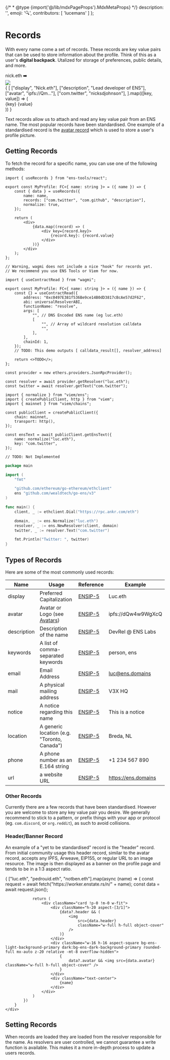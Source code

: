 {/* * @type {import('@/lib/mdxPageProps').MdxMetaProps} */}
description: '',
emoji: '🔍',
contributors: [
'lucemans'
]
};

# Records

With every name come a set of records. These records are key value pairs that can be used to store information about the profile.
Think of this as a user's **digital backpack**. Utalized for storage of preferences, public details, and more.

<div className="card px-8 py-4 flex justify-center gap-2 not-prose">
    <span>nick.eth</span>
    <span>➡️</span>
    <div className="bg-ens-light-background-primary dark:bg-ens-dark-background-primary border border-ens-light-border dark:border-ens-dark-border p-3 gap-3 rounded-lg flex">
        <div className="w-24 h-24 rounded-xl overflow-hidden aspect-square bg-slate-50 mx-auto">
            <img
                src="https://enstate.rs/i/nick.eth"
                className="w-full h-full object-cover aspect-square"
            />
        </div>
        <div className="flex flex-col text-xs gap-0.5">
            {
                [
                    ["display", "Nick.eth"],
                    ["description", "Lead developer of ENS"],
                    ["avatar", "ipfs://Qm..."],
                    ["com.twitter", "nicksdjohnson"],
                ].map(([key, value]) => (
                    <div className="flex gap-2 items-center border border-ens-light-border dark:border-ens-dark-border rounded-lg w-fit px-2">
                        <span className="text-gray-400">{key}</span>
                        <span className="text-gray-600">{value}</span>
                    </div>
                ))
            }
        </div>
    </div>
</div>

Text records allow us to attach and read any key value pair from an ENS name. The most popular records have been standardised.
One example of a standardised record is the [avatar record](/web/avatars) which is used to store a user's profile picture.

## Getting Records

To fetch the record for a specific name, you can use one of the following methods:

<CodeGroup title="Get records by name">

```tsx {{ title: "ens-tools (React)", meta: "focus=4:8", variant: "ens-tools", link: "https://github.com/v3xlabs/ens-tools" }}
import { useRecords } from "ens-tools/react";

export const MyProfile: FC<{ name: string }> = ({ name }) => {
    const { data } = useRecords({
        name: name,
        records: ["com.twitter", "com.github", "description"],
        normalize: true,
    });

    return (
        <div>
            {data.map((record) => (
                <div key={record.key}>
                    {record.key}: {record.value}
                </div>
            ))}
        </div>
    );
};
```

```tsx {{ title: "Wagmi", variant: "wagmi" }}
// Warning, wagmi does not include a nice "hook" for records yet.
// We recommend you use ENS Tools or Viem for now.

import { useContractRead } from "wagmi";

export const MyProfile: FC<{ name: string }> = ({ name }) => {
    const {} = useContractRead({
        address: "0xc0497E381f536Be9ce14B0dD3817cBcAe57d2F62",
        abi: universalResolverABI,
        functionName: "resolve",
        args: [
            "", // DNS Encoded ENS name (eg luc.eth)
            [
                "", // Array of wildcard resolution calldata
                "",
            ],
        ],
        chainId: 1,
    });
    // TODO: This demo outputs [ calldata_result[], resolver_address]

    return <>TODO</>;
};
```

```tsx {{ title: "Ethers", variant: "ethers", link: "https://docs.ethers.org/v5/api/providers/provider/#EnsResolver" }}
const provider = new ethers.providers.JsonRpcProvider();

const resolver = await provider.getResolver("luc.eth");
const twitter = await resolver.getText("com.twitter");
```

```tsx {{ title: "Viem", variant: "viem", link: "https://viem.sh/docs/ens/actions/getEnsText.html", stackblitz: 'https://stackblitz.com/edit/ens-viem-get-ens-text' }}
import { normalize } from "viem/ens";
import { createPublicClient, http } from "viem";
import { mainnet } from "viem/chains";

const publicClient = createPublicClient({
    chain: mainnet,
    transport: http(),
});

const ensText = await publicClient.getEnsText({
    name: normalize("luc.eth"),
    key: "com.twitter",
});
```

```tsx {{ title: "Ethers.rs", variant: "rust" }}
// TODO: Not Implemented
```

```go {{ title: "Go", variant: "go" }}
package main

import (
	"fmt"

	"github.com/ethereum/go-ethereum/ethclient"
	ens "github.com/wealdtech/go-ens/v3"
)

func main() {
	client, _ := ethclient.Dial("https://rpc.ankr.com/eth")

	domain, _ := ens.Normalize("luc.eth")
	resolver, _ := ens.NewResolver(client, domain)
	twitter, _ := resolver.Text("com.twitter")

	fmt.Println("Twitter: ", twitter)
}
```

</CodeGroup>

## Types of Records

Here are some of the most commonly used records:

| Name        | Usage                                        | Reference           | Example             |
| ----------- | -------------------------------------------- | ------------------- | ------------------- |
| display     | Preferred Capitalization                     | [ENSIP-5](/ensip/5) | Luc.eth             |
| avatar      | Avatar or Logo (see [Avatars](/web/avatars)) | [ENSIP-5](/ensip/5) | ipfs://dQw4w9WgXcQ  |
| description | Description of the name                      | [ENSIP-5](/ensip/5) | DevRel @ ENS Labs   |
| keywords    | A list of comma-separated keywords           | [ENSIP-5](/ensip/5) | person, ens         |
| email       | Email Address                                | [ENSIP-5](/ensip/5) | luc@ens.domains     |
| mail        | A physical mailing address                   | [ENSIP-5](/ensip/5) | V3X HQ              |
| notice      | A notice regarding this name                 | [ENSIP-5](/ensip/5) | This is a notice    |
| location    | A generic location (e.g. "Toronto, Canada")  | [ENSIP-5](/ensip/5) | Breda, NL           |
| phone       | A phone number as an E.164 string            | [ENSIP-5](/ensip/5) | +1 234 567 890      |
| url         | a website URL                                | [ENSIP-5](/ensip/5) | https://ens.domains |

### Other Records

Currently there are a few records that have been standardised. However you are welcome to store any key value pair you desire.
We generally recommend to stick to a pattern, or prefix things with your app or protocol (eg. `com.discord`, or `org.reddit`), as such to avoid collisions.

### Header/Banner Record

An example of a "yet to be standardised" record is the "header" record. From initial community usage this header record, similar to the avatar record, accepts any IPFS, Arweave, EIP155, or regular URL to an image resource.
The image is then displayed as a banner on the profile page and tends to be in a 1:3 aspect ratio.

<div className="not-prose">
    <div className="flex gap-4">
        {
            ["luc.eth", "pedrouid.eth", "notben.eth"].map(async (name) => {
                const request = await fetch("https://worker.enstate.rs/n/" + name);
                const data = await request.json();

                return (
                    <div className="card !p-0 !m-0 w-fit">
                        <div className="h-20 aspect-[3/1]">
                            {data?.header && (
                                <img
                                    src={data.header}
                                    className="w-full h-full object-cover"
                                />
                            )}
                        </div>
                        <div className="w-16 h-16 aspect-square bg-ens-light-background-primary dark:bg-ens-dark-background-primary rounded-full mx-auto z-20 relative -mt-8 overflow-hidden">
                            {
                                data?.avatar && <img src={data.avatar} className="w-full h-full object-cover" />
                            }
                        </div>
                        <div className="text-center">
                            {name}
                        </div>
                    </div>
                )
            })
        }
    </div>
</div>

## Setting Records

When records are loaded they are loaded from the resolver responsible for the name. As resolvers are user controlled, we cannot guarantee a write function is available.
This makes it a more in-depth process to update a users records.

<EmbedLink
    href="/resolvers/interacting"
    title="Interacting with a Resolver"
    tag="Advanced"
    description="To learn more about interacting with a resolver."
/>
